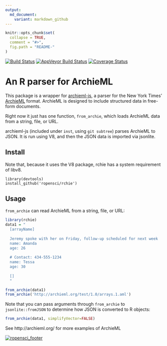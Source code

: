 ```yaml
---
output:
  md_document:
    variant: markdown_github
---
```


<!-- README.md is generated from README.Rmd. Please edit that file -->

```r
knitr::opts_chunk$set(
  collapse = TRUE,
  comment = "#>",
  fig.path = "README-"
)
```
[![Build Status](https://travis-ci.org/ropensci/rchie.svg?branch=master)](https://travis-ci.org/ropensci/rchie)
[![AppVeyor Build Status](https://ci.appveyor.com/api/projects/status/github/ropensci/rchie?branch=master&svg=true)](https://ci.appveyor.com/project/noamross/rchie)
[![Coverage Status](https://coveralls.io/repos/ropensci/rchie/badge.svg)](https://coveralls.io/r/ropensci/rchie)

# An R parser for ArchieML

This package is a wrapper for [archieml-js](https://github.com/newsdev/archieml-js),
a parser for the New York Times' [ArchieML](http://archieml.org/) format.  ArchieML is designed
to include structured data in free-form documents.

Right now it just has one function, `from_archie`, which loads ArchieML data from a string, file, or URL.

archieml-js (included under `inst`, using `git subtree`) parses ArchieML to JSON.  It is run using V8, and then the JSON data is imported via jsonlite.


## Install

Note that, because it uses the V8 package, rchie has a system requirement of libv8.

```
library(devtools)
install_github('ropensci/rchie')
```

## Usage

`from_archie` can read ArchieML from a string, file, or URL:

```r
library(rchie)
data1 = "
  [arrayName]
  
  Jeremy spoke with her on Friday, follow-up scheduled for next week
  name: Amanda
  age: 26
  
  # Contact: 434-555-1234
  name: Tessa
  age: 30
  
  []
  "

from_archie(data1)          
from_archie('http://archieml.org/test/1.0/arrays.1.aml')
```

Note that you can pass arguments through `from_archie` to `jsonlite::fromJSON` to
determine how JSON is converted to R objects:

```r
from_archie(data1, simplifyVector=FALSE)
```

See http://archieml.org/ for more examples of ArchieML

[![ropensci_footer](http://ropensci.org/public_images/github_footer.png)](http://ropensci.org)

